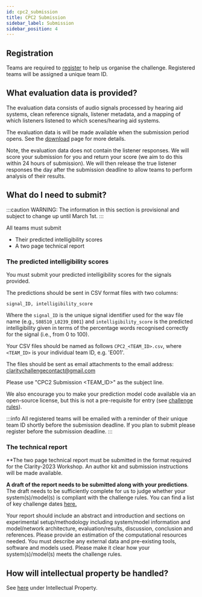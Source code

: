 ```yaml
---
id: cpc2_submission
title: CPC2 Submission
sidebar_label: Submission
sidebar_position: 4
---
```


## Registration

Teams are required to [register](./cpc2_registration) to help us organise the challenge. Registered teams will be assigned a unique team ID.

## What evaluation data is provided?

The evaluation data consists of audio signals processed by hearing aid systems, clean reference signals, listener metadata, and a mapping of which listeners listened to which scenes/hearing aid systems.

The evaluation data is will be made available when the submission period opens. See the [download](./cpc2_download) page for more details.

Note, the evaluation data does not contain the listener responses. We will score your submission for you and return your score (we aim to do this within 24 hours of submission). We will then release the true listener responses the day after the submission deadline to allow teams to perform analysis of their results.

## What do I need to submit?

:::caution
WARNING: The information in this section is provisional and subject to change up until March 1st.
:::

All teams must submit

- Their predicted intelligibility scores
- A two page technical report

### The predicted intelligibility scores

You must submit your predicted intelligibility scores for the signals provided.

The predictions should be sent in CSV format files with two columns:

```csv
signal_ID, intelligibility_score
```

Where the `signal_ID` is the unique signal identifier used for the wav file name (e.g., `S08510_L0239_E001`) and `intelligibility_score` is the predicted intelligibility given in terms of the percentage words recognised correctly for the signal (i.e., from 0 to 100).

Your CSV files should be named as follows  `CPC2_<TEAM_ID>.csv`, where `<TEAM_ID>` is your individual team ID, e.g. 'E001'.

The files should be sent as email attachments to the email address: [claritychallengecontact@gmail.com](mailto:claritychallengecontact@gmail.com)

Please use "CPC2 Submission <TEAM_ID>" as the subject line.

We also encourage you to make your prediction model code available via an open-source license, but this is not a pre-requisite for entry (see [challenge rules](../cpc2_rules#)).

:::info
All registered teams will be emailed with a reminder of their unique team ID shortly before the submission deadline. If you plan to submit please register before the submission deadline.
:::

### The technical report

**The two page technical report must be submitted in the format required for the Clarity-2023 Workshop. An author kit and submission instructions will be made available.

**A draft of the report needs to be submitted along with your predictions**. The draft needs to be sufficiently complete for us to judge whether your system(s)/model(s) is compliant with the challenge rules. You can find a list of key challenge dates [here.](../cpc2_dates)

Your report should include an abstract and introduction and sections on experimental setup/methodology including system/model information and model/network architecture, evaluation/results, discussion, conclusion and references. Please provide an estimation of the computational resources needed. You must describe any external data and pre-existing tools, software and models used. Please make it clear how your system(s)/model(s) meets the challenge rules.

## How will intellectual property be handled?

See [here](../cpc2_rules#intellectual-property) under Intellectual Property.
